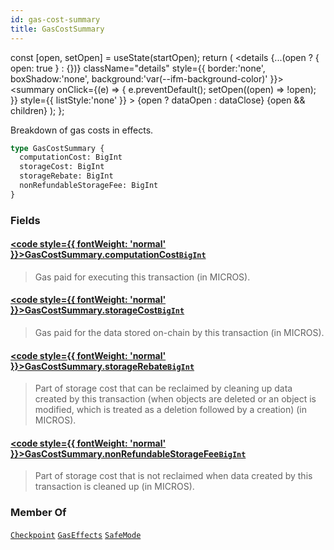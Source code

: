 ```yaml
---
id: gas-cost-summary
title: GasCostSummary
---
```









  const [open, setOpen] = useState(startOpen);
  return (
    <details {...(open ? { open: true } : {})} className="details" style={{ border:'none', boxShadow:'none', background:'var(--ifm-background-color)' }}>
      <summary
        onClick={(e) => {
          e.preventDefault();
          setOpen((open) => !open);
        }}
        style={{ listStyle:'none' }}
      >
      {open ? dataOpen : dataClose}
      </summary>
      {open && children}
    </details>
  );
};








Breakdown of gas costs in effects.


```graphql
type GasCostSummary {
  computationCost: BigInt
  storageCost: BigInt
  storageRebate: BigInt
  nonRefundableStorageFee: BigInt
}
```




### Fields

#### [<code style={{ fontWeight: 'normal' }}>GasCostSummary.<b>computationCost</b></code>](#)<Bullet />[`BigInt`](/references/iota-api/iota-graphql/reference/types/scalars/big-int) <Badge class="badge badge--secondary" text="scalar"/> 
> 
> 
> Gas paid for executing this transaction (in MICROS).
> 

#### [<code style={{ fontWeight: 'normal' }}>GasCostSummary.<b>storageCost</b></code>](#)<Bullet />[`BigInt`](/references/iota-api/iota-graphql/reference/types/scalars/big-int) <Badge class="badge badge--secondary" text="scalar"/> 
> 
> 
> Gas paid for the data stored on-chain by this transaction (in MICROS).
> 

#### [<code style={{ fontWeight: 'normal' }}>GasCostSummary.<b>storageRebate</b></code>](#)<Bullet />[`BigInt`](/references/iota-api/iota-graphql/reference/types/scalars/big-int) <Badge class="badge badge--secondary" text="scalar"/> 
> 
> 
> Part of storage cost that can be reclaimed by cleaning up data created
> by this transaction (when objects are deleted or an object is
> modified, which is treated as a deletion followed by a creation) (in
> MICROS).
> 

#### [<code style={{ fontWeight: 'normal' }}>GasCostSummary.<b>nonRefundableStorageFee</b></code>](#)<Bullet />[`BigInt`](/references/iota-api/iota-graphql/reference/types/scalars/big-int) <Badge class="badge badge--secondary" text="scalar"/> 
> 
> 
> Part of storage cost that is not reclaimed when data created by this
> transaction is cleaned up (in MICROS).
> 





### Member Of

[`Checkpoint`](/references/iota-api/iota-graphql/reference/types/objects/checkpoint)  <Badge class="badge badge--secondary" text="object"/><Bullet />[`GasEffects`](/references/iota-api/iota-graphql/reference/types/objects/gas-effects)  <Badge class="badge badge--secondary" text="object"/><Bullet />[`SafeMode`](/references/iota-api/iota-graphql/reference/types/objects/safe-mode)  <Badge class="badge badge--secondary" text="object"/>

